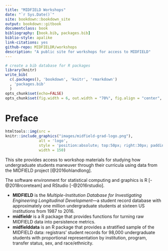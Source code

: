 ```yaml
--- 
title: "MIDFIELD Workshops"
date: "`r Sys.Date()`"
site: bookdown::bookdown_site
output: bookdown::gitbook
documentclass: book
bibliography: [book.bib, packages.bib]
biblio-style: apalike
link-citations: yes
github-repo: MIDFIELDR/workshops
description: "A public site for workshops for access to MIDFIELD"
---
```


```r
# create a bib database for R packages
library(knitr)
write_bib(
  c(.packages(), 'bookdown', 'knitr', 'rmarkdown')
  , 'packages.bib'
  )
opts_chunk$set(echo=FALSE)
opts_chunk$set(fig.width = 6, out.width = "70%", fig.align = "center", fig.asp = 0.618)
```

# Preface {-}

```r
htmltools::img(src = 
knitr::include_graphics("images/midfield-grad-logo.png"), 
               alt = 'logo', 
               style = 'position:absolute; top:50px; right:30px; padding:0px;',
               width = 150)
```

This site provides access to workshop materials for studying how undergraduate students maneuver through their curricula using data from the MIDFIELD project [@2016ohlandlong].  

The software environment for statistical computing and graphics is R [-@2018rcoreteam] and RStudio [-@2016rstudio]. 


- **MIDFIELD** is the *Multiple-Institution Database for Investigating Engineering Longitudinal Development*---a student record database with approximately one million undergraduate students at sixteen US institutions from 1987 to 2016.  
- **midfieldr** is a R package that provides functions for turning raw MIDFIELD data into persistence metrics.  
- **midfielddata** is an R package  that provides a stratified sample of the MIDFIELD data: registrars' student records for 98,000 undergraduate students with proportional representation by institution, program, transfer status, sex, and race/ethnicity.  

